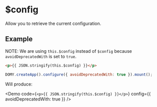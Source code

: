 
# $config

Allow you to retrieve the current configuration.

## Example

NOTE: We are using `this.$config` instead of `$config` because `avoidDeprecatedWith` is set to `true`.

```html
<p>{{ JSON.stringify(this.$config) }}</p>
```

```js
DOMY.createApp().configure({ avoidDeprecatedWith: true }).mount();
```

Will produce:

<Demo code={`<p>{{ JSON.stringify(this.$config) }}</p>`} config={{ avoidDeprecatedWith: true }} />
